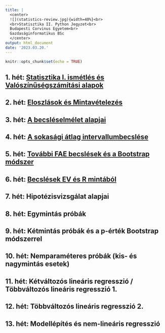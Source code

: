 ```yaml
---
title: |
  <center>
  ![](statistics-review.jpg){width=40%}<br> 
  <br>Statisztika II. Python Jegyzet<br>
  Budapesti Corvinus Egyetem<br>
  Gazdaságinformatikus BSc
  </center> 
output: html_document
date: '2023.03.20.'
---
```


```r
knitr::opts_chunk$set(echo = TRUE)
```

## 1. hét: <a href="Gyak01.html" target="_blank">Statisztika I. ismétlés és Valószínűségszámítási alapok</a>

## 2. hét: <a href="Gyak02.html" target="_blank">Eloszlások és Mintavételezés</a>

## 3. hét: <a href="Gyak03.html" target="_blank">A becsléselmélet alapjai</a>

## 4. hét: <a href="Gyak04.html" target="_blank">A sokasági átlag intervallumbecslése</a>

## 5. hét: <a href="Gyak05.html" target="_blank">További FAE becslések és a Bootstrap módszer</a>

## 6. hét: <a href="Gyak06.html" target="_blank">Becslések EV és R mintából</a>

## 7. hét: Hipotézisvizsgálat alapjai

## 8. hét: Egymintás próbák

## 9. hét: Kétmintás próbák és a p-érték Bootstrap módszerrel

## 10. hét: Nemparaméteres próbák (kis- és nagymintás esetek)

## 11. hét: Kétváltozós lineáris regresszió / Többváltozós lineáris regresszió 1.

## 12. hét: Többváltozós lineáris regresszió 2.

## 13. hét: Modellépítés és nem-lineáris regresszió


